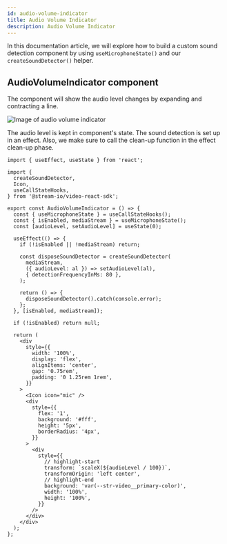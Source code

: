 ```yaml
---
id: audio-volume-indicator
title: Audio Volume Indicator
description: Audio Volume Indicator
---
```



In this documentation article, we will explore how to build a custom sound detection component by using `useMicrophoneState()` and our `createSoundDetector()` helper.

## AudioVolumeIndicator component

The component will show the audio level changes by expanding and contracting a line.

<img src={AudioVolumeIndicator} alt="Image of audio volume indicator" />

The audio level is kept in component's state. The sound detection is set up in an effect. Also, we make sure to call the clean-up function in the effect clean-up phase.

```tsx
import { useEffect, useState } from 'react';

import {
  createSoundDetector,
  Icon,
  useCallStateHooks,
} from '@stream-io/video-react-sdk';

export const AudioVolumeIndicator = () => {
  const { useMicrophoneState } = useCallStateHooks();
  const { isEnabled, mediaStream } = useMicrophoneState();
  const [audioLevel, setAudioLevel] = useState(0);

  useEffect(() => {
    if (!isEnabled || !mediaStream) return;

    const disposeSoundDetector = createSoundDetector(
      mediaStream,
      ({ audioLevel: al }) => setAudioLevel(al),
      { detectionFrequencyInMs: 80 },
    );

    return () => {
      disposeSoundDetector().catch(console.error);
    };
  }, [isEnabled, mediaStream]);

  if (!isEnabled) return null;

  return (
    <div
      style={{
        width: '100%',
        display: 'flex',
        alignItems: 'center',
        gap: '0.75rem',
        padding: '0 1.25rem 1rem',
      }}
    >
      <Icon icon="mic" />
      <div
        style={{
          flex: '1',
          background: '#fff',
          height: '5px',
          borderRadius: '4px',
        }}
      >
        <div
          style={{
            // highlight-start
            transform: `scaleX(${audioLevel / 100})`,
            transformOrigin: 'left center',
            // highlight-end
            background: 'var(--str-video__primary-color)',
            width: '100%',
            height: '100%',
          }}
        />
      </div>
    </div>
  );
};
```
